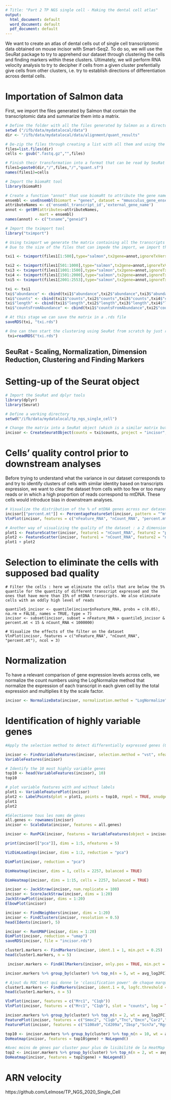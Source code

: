 ```yaml
---
# Title: "Part 2 TP NGS single cell - Making the dental cell atlas"
output:
  html_document: default
  word_document: default
  pdf_document: default
---
```

We want to create an atlas of dental cells out of single cell transcriptomic data obtained on mouse incisor with Smart-Seq2.
To do so, we will use the SeuRat package to try to apprehend our dataset through clustering the cells and finding markers within these clusters. Ultimately, we will perform RNA velocity analysis to try to decipher if cells from a given cluster prefentially give cells from other clusters, i.e. try to establish directions of differentiation across dental cells.

# Importation of Salmon data
First, we import the files generated by Salmon that contain the transcriptomic data and summarize them into a matrix.

```r

# Define the folder with all the files generated by Salmon as a directory
setwd ("/ifb/data/mydatalocal/data")
dir <- "/ifb/data/mydatalocal/data/alignment/quant_results"

# De-zip the files through creating a list with all them and using the function gsub to replace the ".fastq.gz" by a blank
files=list.files(dir)
cells <- gsub(".fastq.gz","",files)

# Finish their transformation into a format that can be read by SeuRat through concatenation with the suitable termination "quant.sf"
files1=paste0(dir,"/",files,"/","quant.sf")
names(files1)=cells

# Import the biomaRt tool
library(biomaRt)

# Create a function "annot" that use biomaRt to attribute the gene name for each transcript in every file (fetched from the Ensembl database)
ensembl <- useEnsembl(biomart = "genes", dataset = "mmusculus_gene_ensembl")
attributeNames <- c('ensembl_transcript_id','external_gene_name')
annot <- getBM(attributes=attributeNames, 
               mart = ensembl)
names(annot) <- c("txname","geneid")

# Import the tximport tool
library("tximport")

# Using tximport we generate the matrix containing all the transcripts with their gene names (associated thanks to the "annot" function) for each cell
# Due to the size of the files that can impede the import, we import them separetely and concatenate them afterwards

txi1 <- tximport(files1[1:500],type="salmon",tx2gene=annot,ignoreTxVersion=T)

txi2 <- tximport(files1[501:1000],type="salmon",tx2gene=annot,ignoreTxVersion=T)
txi3 <- tximport(files1[1001:1500],type="salmon",tx2gene=annot,ignoreTxVersion=T)
txi4 <- tximport(files1[1501:2000],type="salmon",tx2gene=annot,ignoreTxVersion=T)
txi5 <- tximport(files1[2001:2553],type="salmon",tx2gene=annot,ignoreTxVersion=T)

txi <- txi1
txi$"abundance" <- cbind(txi1$"abundance",txi2$"abundance",txi3$"abundance",txi4$"abundance",txi5$"abundance")
txi$"counts" <- cbind(txi1$"counts",txi2$"counts",txi3$"counts",txi4$"counts",txi5$"counts")
txi$"length" <- cbind(txi1$"length",txi2$"length",txi3$"length",txi4$"length",txi5$"length")
txi$"countsFromAbundance" <- cbind(txi1$"countsFromAbundance",txi2$"countsFromAbundance",txi3$"countsFromAbundance",txi4$"countsFromAbundance",txi5$"countsFromAbundance")

# At this stage we can save the matrix in a .rds file
saveRDS(txi, "txi.rds")

# One can then start the clustering using SeuRat from scratch by just re-opening this file as follows :
 txi=readRDS("txi.rds")

```

## SeuRat - Scaling, Normalization, Dimension Reduction, Clustering and Finding Markers

# Setting-up of the Seurat object

```r

# Import the SeuRat and dplyr tools
library(dplyr)
library(Seurat)

# Define a working directory
setwd("/ifb/data/mydatalocal/tp_ngs_single_cell")

# Change the matrix into a SeuRat object (which is a similar matrix but exploitable by SeuRat)
incisor <- CreateSeuratObject(counts = txi$counts, project = "incisor", min.cells = 3, min.features = 200)

```

# Cells' quality control prior to downstream analyses
Before trying to understand what the variance in our dataset corresponds to and try to identify clusters of cells with similar identity based on transcripts expression, we want to clear the dataset from cells with too few or too many reads or in which a high proportion of reads correspond to mtDNA. These cells would introduce bias in downstream analyses.

```r

# Visualize the distribution of the % of mtDNA genes across our dataset with a Violin Plot
incisor[["percent.mt"]] <- PercentageFeatureSet(incisor, pattern = "^mt-")
VlnPlot(incisor, features = c("nFeature_RNA", "nCount_RNA", "percent.mt"), ncol = 3)

# Another way of visualizing the quality of the dataset : a 2 dimension Scatter Plot
plot1 <- FeatureScatter(incisor, feature1 = "nCount_RNA", feature2 = "percent.mt")
plot2 <- FeatureScatter(incisor, feature1 = "nCount_RNA", feature2 = "nFeature_RNA")
plot1 + plot2

```
# Selection to eliminate the cells with supposed bad quality 

```
# Filter the cells : here we eliminate the cells that are below the 5% quantile for the quantity of different transcript expressed and the ones that have more than 15% of mtDNA transcripts. We also eliminate cells with an oddly high level of reads

quantile5_incisor <- quantile(incisor$nFeature_RNA, probs = c(0.05), na.rm = FALSE, names = TRUE, type = 7)
incisor <- subset(incisor, subset = nFeature_RNA > quantile5_incisor & percent.mt < 15 & nCount_RNA < 1000000)

# Visualize the effects of the filter on the dataset
VlnPlot(incisor, features = c("nFeature_RNA", "nCount_RNA", "percent.mt"), ncol = 3)
```

# Normalization
To have a relevant comparison of gene expression levels across cells, we normalize the count numbers using the LogNormalize method that normalize the expression of each transcript in each given cell by the total expression and multiplies it by the scale factor.

```r
incisor <- NormalizeData(incisor, normalization.method = "LogNormalize", scale.factor = 10000)
```

# Identification of highly variable genes


```r
#Apply the selection method to detect differentially expressed genes (On a 28851 transcrits différents -> quantile à 90%)

incisor <- FindVariableFeatures(incisor, selection.method = "vst", nfeatures = 2885)
VariableFeatures(incisor)

# Identify the 10 most highly variable genes
top10 <- head(VariableFeatures(incisor), 10)
top10

# plot variable features with and without labels
plot1 <- VariableFeaturePlot(incisor)
plot2 <- LabelPoints(plot = plot1, points = top10, repel = TRUE, xnudge=0, ynudge=0)
plot1
plot2
```

```r
#Sélectionne tous les noms de gènes
all.genes <- rownames(incisor)
incisor <- ScaleData(incisor, features = all.genes)
```

```r

incisor <- RunPCA(incisor, features = VariableFeatures(object = incisor))

print(incisor[["pca"]], dims = 1:5, nfeatures = 5)

VizDimLoadings(incisor, dims = 1:2, reduction = "pca")

DimPlot(incisor, reduction = "pca")

DimHeatmap(incisor, dims = 1, cells = 2257, balanced = TRUE)

DimHeatmap(incisor, dims = 1:15, cells = 2257, balanced = TRUE)
```

``` r
incisor <- JackStraw(incisor, num.replicate = 100)
incisor <- ScoreJackStraw(incisor, dims = 1:20)
JackStrawPlot(incisor, dims = 1:20)
ElbowPlot(incisor)

```

``` r
incisor <- FindNeighbors(incisor, dims = 1:20)
incisor <- FindClusters(incisor, resolution = 0.5)
head(Idents(incisor), 5)
```

```r
incisor <- RunUMAP(incisor, dims = 1:20)
DimPlot(incisor, reduction = "umap")
saveRDS(incisor, file = "incisor.rds")
```

```r
cluster1.markers <- FindMarkers(incisor, ident.1 = 1, min.pct = 0.25)
head(cluster1.markers, n = 5)

 incisor.markers <- FindAllMarkers(incisor, only.pos = TRUE, min.pct = 0.25, logfc.threshold = 0.25)

incisor.markers %>% group_by(cluster) %>% top_n(n = 5, wt = avg_log2FC)

# Ajout du ROC test qui donne le 'classification power' de chaque marqueur, compris entre 0 et 1
cluster1.markers <- FindMarkers(incisor, ident.1 = 0, logfc.threshold = 0.25, test.use = "roc", only.pos = TRUE)
head(cluster1.markers, n = 5)

VlnPlot(incisor, features = c("Mrc1", "C1qb"))
VlnPlot(incisor, features = c("Mrc1", "C1qb"), slot = "counts", log = TRUE)

incisor.markers %>% group_by(cluster) %>% top_n(n = 2, wt = avg_log2FC)
FeaturePlot(incisor, features = c("Smoc2", "C1qb","Tnc","Emcn","Car2","Sfrp2","Cd83","Epcam"))
FeaturePlot(incisor, features = c("S100a9","Cd209a","Ibsp","Scn7a","Rgs5","Krt17","Gm10801","Gm17660"))

top10 <- incisor.markers %>% group_by(cluster) %>% top_n(n = 10, wt = avg_log2FC)
DoHeatmap(incisor, features = top10$gene) + NoLegend()

#Avec moins de gènes par cluster pour plus de lisibilité de la HeatMap
top2 <- incisor.markers %>% group_by(cluster) %>% top_n(n = 2, wt = avg_log2FC)
DoHeatmap(incisor, features = top2$gene) + NoLegend()

```
# ARN velocity
https://github.com/Lelmose/TP_NGS_2020_Single_Cell
